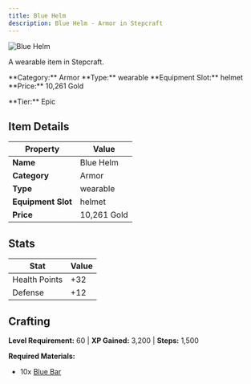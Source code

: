 ```yaml
---
title: Blue Helm
description: Blue Helm - Armor in Stepcraft
---
```


<div className="flex items-start gap-6 mb-8">
  <div className="flex-shrink-0">
    <img src="/assets/resources/smithing/blue_helm.png" alt="Blue Helm" className="w-24 h-24 border rounded-lg" />
  </div>
  <div className="flex-1">
    <div className="space-y-2">
      <p className="text-lg text-muted-foreground">A wearable item in Stepcraft.</p>
      <div className="flex flex-wrap gap-4 text-sm">
        <span className="px-2 py-1 bg-blue-100 dark:bg-blue-900 rounded-md">
          **Category:** Armor
        </span>
        <span className="px-2 py-1 bg-green-100 dark:bg-green-900 rounded-md">
          **Type:** wearable
        </span>
        <span className="px-2 py-1 bg-purple-100 dark:bg-purple-900 rounded-md">
          **Equipment Slot:** helmet
        </span>
        <span className="px-2 py-1 bg-yellow-100 dark:bg-yellow-900 rounded-md">
          **Price:** 10,261 Gold
        </span>
      </div>
      <p className="text-sm font-medium">**Tier:** Epic</p>
    </div>
  </div>
</div>

## Item Details

| Property | Value |
|----------|-------|
| **Name** | Blue Helm |
| **Category** | Armor |
| **Type** | wearable |
| **Equipment Slot** | helmet |
| **Price** | 10,261 Gold |


## Stats

| Stat | Value |
|------|-------|
| Health Points | +32 |
| Defense | +12 |

## Crafting

**Level Requirement:** 60 | **XP Gained:** 3,200 | **Steps:** 1,500

**Required Materials:**
- 10x [Blue Bar](/docs/resources/individual/blue_bar)
